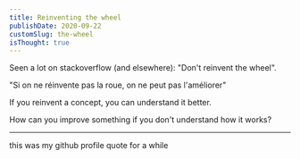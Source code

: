 ```yaml
---
title: Reinventing the wheel
publishDate: 2020-09-22
customSlug: the-wheel
isThought: true
---
```


Seen a lot on stackoverflow (and elsewhere): "Don't reinvent the wheel".


<Thought>
"Si on ne réinvente pas la roue, on ne peut pas l'améliorer"
</Thought>

If you reinvent a concept, you can understand it better.

How can you improve something if you don't understand how it works?

---

this was my github profile quote for a while
